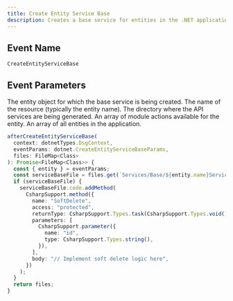 ```yaml
---
title: Create Entity Service Base
description: Creates a base service for entities in the .NET application.
---
```


## Event Name

`CreateEntityServiceBase`

## Event Parameters

<ResponseField name="entity" type="Entity">
  The entity object for which the base service is being created.
</ResponseField>

<ResponseField name="resourceName" type="string">
  The name of the resource (typically the entity name).
</ResponseField>

<ResponseField name="apisDir" type="string">
  The directory where the API services are being generated.
</ResponseField>

<ResponseField name="moduleActions" type="ModuleAction[]">
  An array of module actions available for the entity.
</ResponseField>

<ResponseField name="entities" type="Entity[]">
  An array of all entities in the application.
</ResponseField>

<RequestExample>

```ts Example
afterCreateEntityServiceBase(
  context: dotnetTypes.DsgContext,
  eventParams: dotnet.CreateEntityServiceBaseParams,
  files: FileMap<Class>
): Promise<FileMap<Class>> {
  const { entity } = eventParams;
  const serviceBaseFile = files.get(`Services/Base/${entity.name}ServiceBase.cs`);
  if (serviceBaseFile) {
    serviceBaseFile.code.addMethod(
      CsharpSupport.method({
        name: "SoftDelete",
        access: "protected",
        returnType: CsharpSupport.Types.task(CsharpSupport.Types.void()),
        parameters: [
          CsharpSupport.parameter({
            name: "id",
            type: CsharpSupport.Types.string(),
          }),
        ],
        body: "// Implement soft delete logic here",
      })
    );
  }
  return files;
}
```
</RequestExample>